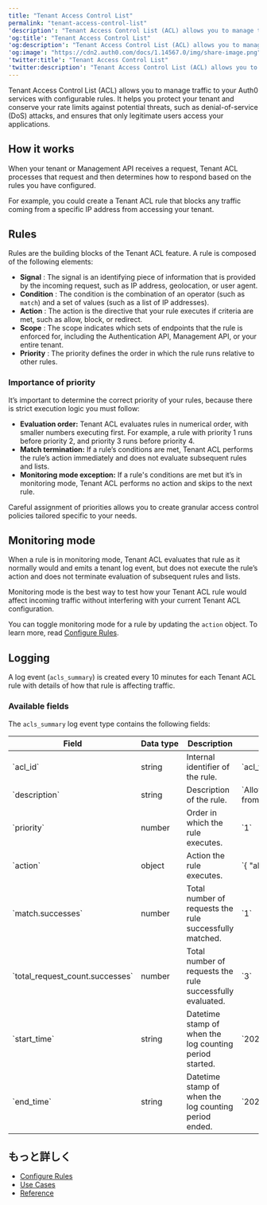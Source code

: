 ```yaml
---
title: "Tenant Access Control List"
permalink: "tenant-access-control-list"
'description': "Tenant Access Control List (ACL) allows you to manage traffic to your Auth0 services with configurable rules."
'og:title': "Tenant Access Control List"
'og:description': "Tenant Access Control List (ACL) allows you to manage traffic to your Auth0 services with configurable rules."
'og:image': "https://cdn2.auth0.com/docs/1.14567.0/img/share-image.png"
'twitter:title': "Tenant Access Control List"
'twitter:description': "Tenant Access Control List (ACL) allows you to manage traffic to your Auth0 services with configurable rules."
---
```


Tenant Access Control List (ACL) allows you to manage traffic to your Auth0 services with configurable rules. It helps you protect your tenant and conserve your rate limits against potential threats, such as denial-of-service (DoS) attacks, and ensures that only legitimate users access your applications.

## How it works

When your tenant or <Tooltip data-tooltip-id="react-containers-DefinitionTooltip-0" href="/docs/ja-jp/glossary?term=management-api" tip="Management API: 顧客が管理タスクを実行できるようにするための製品。" cta="用語集の表示">Management API</Tooltip> receives a request, Tenant ACL processes that request and then determines how to respond based on the rules you have configured.

For example, you could create a Tenant ACL rule that blocks any traffic coming from a specific IP address from accessing your tenant.

## Rules

Rules are the building blocks of the Tenant ACL feature. A rule is composed of the following elements:

* **Signal** : The signal is an identifying piece of information that is provided by the incoming request, such as IP address, geolocation, or user agent.
* **Condition** : The condition is the combination of an operator (such as `match`) and a set of values (such as a list of IP addresses).
* **Action** : The action is the directive that your rule executes if criteria are met, such as allow, block, or redirect.
* **Scope** : The scope indicates which sets of endpoints that the rule is enforced for, including the Authentication API, Management API, or your entire tenant.
* **Priority** : The priority defines the order in which the rule runs relative to other rules.

### Importance of priority

It’s important to determine the correct priority of your rules, because there is strict execution logic you must follow:

* **Evaluation order:** Tenant ACL evaluates rules in numerical order, with smaller numbers executing first. For example, a rule with priority 1 runs before priority 2, and priority 3 runs before priority 4.
* **Match termination:** If a rule’s conditions are met, Tenant ACL performs the rule’s action immediately and does not evaluate subsequent rules and lists.​
* **Monitoring mode exception:** If a rule's conditions are met but it’s in monitoring mode, Tenant ACL performs no action and skips to the next rule.

Careful assignment of priorities allows you to create granular access control policies tailored specific to your needs.

## Monitoring mode

When a rule is in monitoring mode, Tenant ACL evaluates that rule as it normally would and emits a tenant log event, but does not execute the rule’s action and does not terminate evaluation of subsequent rules and lists.

Monitoring mode is the best way to test how your Tenant ACL rule would affect incoming traffic without interfering with your current Tenant ACL configuration.

You can toggle monitoring mode for a rule by updating the `action` object. To learn more, read [Configure Rules](/docs/ja-jp/secure/tenant-access-control-list/configure-rules).

## Logging

A log event (`acls_summary`) is created every 10 minutes for each Tenant ACL rule with details of how that rule is affecting traffic.

### Available fields

The `acls_summary` log event type contains the following fields:

<table class="table"><thead>
<tr>
<th><strong>Field</strong></th>
<th><strong>Data type</strong></th>
<th><strong>Description</strong></th>
<th><strong>Example</strong></th>
</tr>
</thead>
<tbody>
<tr>
<td>`acl_id`</td>
<td>string</td>
<td>Internal identifier of the rule.</td>
<td>`acl_vENikGo5fcJd7FYMLvjKKP`</td>
</tr>
<tr>
<td>`description`</td>
<td>string</td>
<td>Description of the rule.</td>
<td>`Allow traffic that originates from the United States.`</td>
</tr>
<tr>
<td>`priority`</td>
<td>number</td>
<td>Order in which the rule executes.</td>
<td>`1`</td>
</tr>
<tr>
<td>`action`</td>
<td>object</td>
<td>Action the rule executes.</td>
<td>`{ "allow": true }`</td>
</tr>
<tr>
<td>`match.successes`</td>
<td>number</td>
<td>Total number of requests the rule successfully matched.</td>
<td>`1`</td>
</tr>
<tr>
<td>`total_request_count.successes`</td>
<td>number</td>
<td>Total number of requests the rule successfully evaluated.</td>
<td>`3`</td>
</tr>
<tr>
<td>`start_time`</td>
<td>string</td>
<td>Datetime stamp of when the log counting period started.</td>
<td>`2025-03-19T16:11:07.429Z`</td>
</tr>
<tr>
<td>`end_time`</td>
<td>string</td>
<td>Datetime stamp of when the log counting period ended.</td>
<td>`2025-03-19T16:21:07.429Z`</td>
</tr>
</tbody>
</table>

## もっと詳しく

* [Configure Rules](/docs/ja-jp/secure/tenant-access-control-list/configure-rules)
* [Use Cases](/docs/ja-jp/secure/tenant-access-control-list/use-cases)
* [Reference](/docs/ja-jp/secure/tenant-access-control-list/reference)